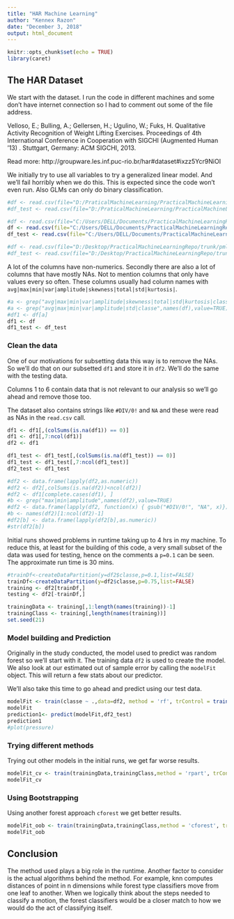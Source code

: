 ---
title: "HAR Machine Learning"
author: "Kennex Razon"
date: "December 3, 2018"
output: html_document
---

```{r setup, include=FALSE}
knitr::opts_chunk$set(echo = TRUE)
library(caret)
```

## The HAR Dataset
We start with the dataset. I run the code in different machines and some don't have internet connection so I had to comment out some of the file address.

Velloso, E.; Bulling, A.; Gellersen, H.; Ugulino, W.; Fuks, H. Qualitative Activity Recognition of Weight Lifting Exercises. Proceedings of 4th International Conference in Cooperation with SIGCHI (Augmented Human '13) . Stuttgart, Germany: ACM SIGCHI, 2013.

Read more: http://groupware.les.inf.puc-rio.br/har#dataset#ixzz5Ycr9NiOI

We initially try to use all variables to try a generalized linear model. And we'll fail horribly when we do this. This is expected since the code won't even run. Also GLMs can only do binary classification.

```{r}
#df <- read.csv(file="D:/PraticalMachineLearning/PracticalMachineLearningRepo/trunk/pml-training.csv", header=TRUE, sep=",",na.strings = c("NA","",'#DIV/0!'))
#df_test <- read.csv(file="D:/PraticalMachineLearning/PracticalMachineLearningRepo/trunk/pml-testing.csv", header=TRUE, sep=",",na.strings = c("NA","",'#DIV/0!'))

#df <- read.csv(file="C:/Users/DELL/Documents/PracticalMachineLearningRepo/trunk/pml-training.csv", header=TRUE, sep=",")
df <- read.csv(file="C:/Users/DELL/Documents/PracticalMachineLearningRepo/trunk/pml-training.csv", header=TRUE, sep=",",na.strings = c("NA","",'#DIV/0!'))
df_test <- read.csv(file="C:/Users/DELL/Documents/PracticalMachineLearningRepo/trunk/pml-testing.csv", header=TRUE, sep=",",na.strings = c("NA","",'#DIV/0!'))

#df <- read.csv(file="D:/Desktop/PracticalMachineLearningRepo/trunk/pml-training.csv", header=TRUE, sep=",",na.strings = c("NA","",'#DIV/0!'))
#df_test <- read.csv(file="D:/Desktop/PracticalMachineLearningRepo/trunk/pml-testing.csv", header=TRUE, sep=",",na.strings = c("NA","",'#DIV/0!'))
```
A lot of the columns have non-numerics. Secondly there are also a lot of columns that have mostly NAs. Not to mention columns that only have values every so often. These columns usually had column names with `avg|max|min|var|amplitude|skewness|total|std|kurtosis|`. 

```{r har}



#a <- grep("avg|max|min|var|amplitude|skewness|total|std|kurtosis|classe",names(df),value=TRUE)
#a <- grep("avg|max|min|var|amplitude|std|classe",names(df),value=TRUE)
#df1 <- df[a]
df1 <- df
df1_test <- df_test
```
### Clean the data

One of our motivations for subsetting data this way is to remove the NAs. So we'll do that on our subsetted `df1` and store it in `df2`. We'll do the same with the testing data. 

Columns 1 to 6 contain data that is not relevant to our analysis so we'll go ahead and remove those too.

The dataset also contains strings like `#DIV/0!` and `NA` and these were read as NAs in the `read.csv` call.

```{r df1}
df1 <- df1[,(colSums(is.na(df1)) == 0)]
df1 <- df1[,7:ncol(df1)]
df2 <- df1

df1_test <- df1_test[,(colSums(is.na(df1_test)) == 0)]
df1_test <- df1_test[,7:ncol(df1_test)]
df2_test <- df1_test

#df2 <- data.frame(lapply(df2,as.numeric))
#df2 <- df2[,colSums(is.na(df2))<ncol(df2)]
#df2 <- df1[complete.cases(df1), ]
#b <- grep("max|min|amplitude",names(df2),value=TRUE)
#df2 <- data.frame(lapply(df2, function(x) { gsub("#DIV/0!", "NA", x)}))
#b <- names(df2)[1:ncol(df2)-1]
#df2[b] <- data.frame(lapply(df2[b],as.numeric))
#str(df2[b])

```

Initial runs showed problems in runtime taking up to 4 hrs in my machine. To reduce this, at least for the building of this code, a very small subset of the data was used for testing, hence on the comments a `p=0.1` can be seen. The approximate run time is 30 mins.

```{r fitting}

#trainDf<-createDataPartition(y=df2$classe,p=0.1,list=FALSE)
trainDf<-createDataPartition(y=df2$classe,p=0.75,list=FALSE)
training <- df2[trainDf,]
testing <- df2[-trainDf,]

trainingData <- training[,1:length(names(training))-1]
trainingClass <- training[,length(names(training))]
set.seed(21)
```
### Model building and Prediction
Originally in the study conducted, the model used to predict was random forest so we'll start with it.
The training data `df2` is used to create the model. We also look at our estimated out of sample error by calling the `modelFit` object. This will return a few stats about our predictor. 

We'll also take this time to go ahead and predict using our test data.

```{r pressure, echo=FALSE}
modelFit <- train(classe ~ .,data=df2, method = 'rf', trControl = trainControl(method = "cv") )
modelFit
prediction1<- predict(modelFit,df2_test)
prediction1
#plot(pressure)
```

### Trying different methods
Trying out other models in the initial runs, we get far worse results. 
```{r}
modelFit_cv <- train(trainingData,trainingClass,method = 'rpart', trControl = trainControl(method = "cv"))
modelFit_cv
```

### Using Bootstrapping
Using another forest approach `cforest` we get better results. 
```{r}
modelFit_oob <- train(trainingData,trainingClass,method = 'cforest', trControl = trainControl(method = "oob"))
modelFit_oob
```

## Conclusion
The method used plays a big role in the runtime. Another factor to consider is the actual algorithms behind the method. For example, knn computes distances of point in n dimensions while forest type classifiers move from one leaf to another. When we logically think about the steps needed to classify a motion, the forest classifiers would be a closer match to how we would do the act of classifying itself.
